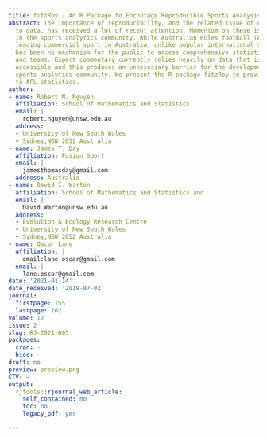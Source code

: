 ```yaml
---
title: fitzRoy - An R Package to Encourage Reproducible Sports Analysis
abstract: The importance of reproducibility, and the related issue of open access
  to data, has received a lot of recent attention. Momentum on these issues is gathering
  in the sports analytics community. While Australian Rules football (AFL) is the
  leading commercial sport in Australia, unlike popular international sports, there
  has been no mechanism for the public to access comprehensive statistics on players
  and teams. Expert commentary currently relies heavily on data that isn't made readily
  accessible and this produces an unnecessary barrier for the development of an inclusive
  sports analytics community. We present the R package fitzRoy to provide easy access
  to AFL statistics.
author:
- name: Robert N. Nguyen
  affiliation: School of Mathematics and Statistics
  email: |
    robert.nguyen@unsw.edu.au
  address:
  - University of New South Wales
  - Sydney,NSW 2052 Australia
- name: James T. Day
  affiliation: Fusion Sport
  email: |
    jamesthomasday@gmail.com
  address: Australia
- name: David I. Warton
  affiliation: School of Mathematics and Statistics and
  email: |
    David.Warton@unsw.edu.au
  address:
  - Evolution & Ecology Research Centre
  - University of New South Wales
  - Sydney,NSW 2052 Australia
- name: Oscar Lane
  affiliation: |
    email:lane.oscar@gmail.com
  email: |
    lane.oscar@gmail.com
date: '2021-01-14'
date_received: '2019-07-02'
journal:
  firstpage: 155
  lastpage: 162
volume: 12
issue: 2
slug: RJ-2021-005
packages:
  cran: ~
  bioc: ~
draft: no
preview: preview.png
CTV: ~
output:
  rjtools::rjournal_web_article:
    self_contained: no
    toc: no
    legacy_pdf: yes

---
```

